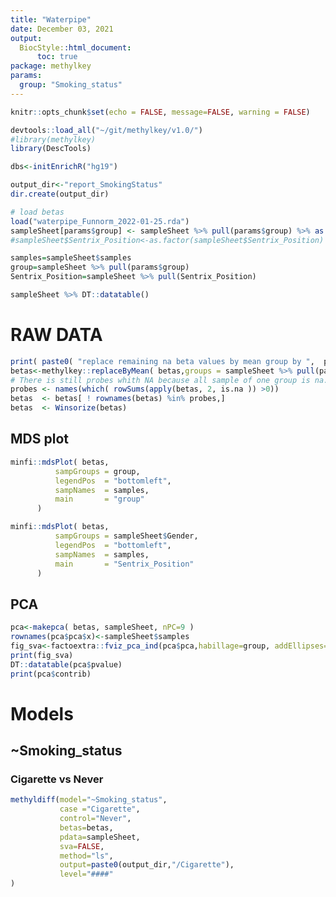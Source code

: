 ```yaml
---
title: "Waterpipe"
date: December 03, 2021
output:
  BiocStyle::html_document:
      toc: true
package: methylkey
params:
  group: "Smoking_status"
---
```


```r
knitr::opts_chunk$set(echo = FALSE, message=FALSE, warning = FALSE)

devtools::load_all("~/git/methylkey/v1.0/")
#library(methylkey)
library(DescTools)

dbs<-initEnrichR("hg19")

output_dir<-"report_SmokingStatus"
dir.create(output_dir)
```


```r
# load betas
load("waterpipe_Funnorm_2022-01-25.rda")
sampleSheet[params$group] <- sampleSheet %>% pull(params$group) %>% as.factor()
#sampleSheet$Sentrix_Position<-as.factor(sampleSheet$Sentrix_Position)

samples=sampleSheet$samples
group=sampleSheet %>% pull(params$group)
Sentrix_Position=sampleSheet %>% pull(Sentrix_Position)

sampleSheet %>% DT::datatable()
```


# RAW DATA {.tabset}


```r
print( paste0( "replace remaining na beta values by mean group by ",  params$group, " : ",  sum(is.na(betas)) ) )
betas<-methylkey::replaceByMean( betas,groups = sampleSheet %>% pull(params$group) %>% as.factor() )
# There is still probes whith NA because all sample of one group is na. They are removed :
probes <- names(which( rowSums(apply(betas, 2, is.na )) >0))
betas  <- betas[ ! rownames(betas) %in% probes,] 
betas  <- Winsorize(betas)
```

## MDS plot

```r
minfi::mdsPlot( betas,
          sampGroups = group, 
          legendPos  = "bottomleft",
          sampNames  = samples, 
          main       = "group"
      )
```

```r
minfi::mdsPlot( betas,
          sampGroups = sampleSheet$Gender, 
          legendPos  = "bottomleft",
          sampNames  = samples, 
          main       = "Sentrix_Position"
      )
```

## PCA

```r
pca<-makepca( betas, sampleSheet, nPC=9 )
rownames(pca$pca$x)<-sampleSheet$samples
fig_sva<-factoextra::fviz_pca_ind(pca$pca,habillage=group, addEllipses=TRUE, ellipse.level=0.95)
print(fig_sva)
DT::datatable(pca$pvalue)
print(pca$contrib)
```



# Models

## ~Smoking_status

### Cigarette vs Never {.tabset}

```r
methyldiff(model="~Smoking_status",
           case ="Cigarette",
           control="Never",
           betas=betas,
           pdata=sampleSheet,
           sva=FALSE,
           method="ls",
           output=paste0(output_dir,"/Cigarette"),
           level="####"
)
```

